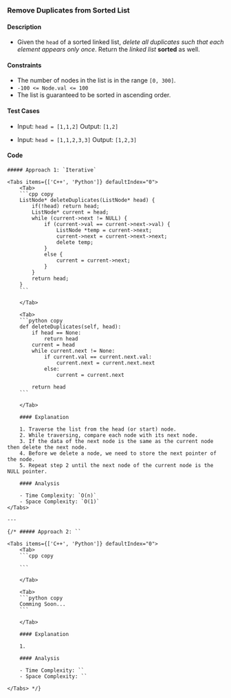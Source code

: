 
### Remove Duplicates from Sorted List

#### Description

-   Given the `head` of a sorted linked list, _delete all duplicates such that each element appears only once_. Return the _linked list_ **sorted** as well.

#### Constraints

-   The number of nodes in the list is in the range `[0, 300]`.
-   `-100 <= Node.val <= 100`
-   The list is guaranteed to be sorted in ascending order.

#### Test Cases

-   Input: `head = [1,1,2]`
    Output: `[1,2]`

-   Input: `head = [1,1,2,3,3]`
    Output: `[1,2,3]`

#### Code

<Steps>

    ##### Approach 1: `Iterative`

    <Tabs items={['C++', 'Python']} defaultIndex="0">
        <Tab>
        ```cpp copy
        ListNode* deleteDuplicates(ListNode* head) {
            if(!head) return head;
            ListNode* current = head;
            while (current->next != NULL) {
                if (current->val == current->next->val) {
                    ListNode *temp = current->next;
                    current->next = current->next->next;
                    delete temp;
                }
                else {
                    current = current->next;
                }
            }
            return head;
        }
        ```

        </Tab>

        <Tab>
        ```python copy
        def deleteDuplicates(self, head):
            if head == None:
                return head
            current = head
            while current.next != None:
                if current.val == current.next.val:
                    current.next = current.next.next
                else:
                    current = current.next

            return head
        ```

        </Tab>

        #### Explanation

        1. Traverse the list from the head (or start) node.
        2. While traversing, compare each node with its next node.
        3. If the data of the next node is the same as the current node then delete the next node.
        4. Before we delete a node, we need to store the next pointer of the node.
        5. Repeat step 2 until the next node of the current node is the NULL pointer.

        #### Analysis

        - Time Complexity: `O(n)`
        - Space Complexity: `O(1)`
    </Tabs>

    ---

    {/* ##### Approach 2: ``

    <Tabs items={['C++', 'Python']} defaultIndex="0">
        <Tab>
        ```cpp copy

        ```

        </Tab>

        <Tab>
        ```python copy
        Comming Soon...
        ```

        </Tab>

        #### Explanation

        1.

        #### Analysis

        - Time Complexity: ``
        - Space Complexity: ``

    </Tabs> */}

</Steps>
